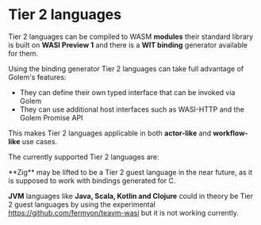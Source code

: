 
# Tier 2 languages

Tier 2 languages can be compiled to WASM **modules** their standard library is built on **WASI Preview 1** and there is a **WIT binding** generator available for them.

Using the binding generator Tier 2 languages can take full advantage of Golem's features:

- They can define their own typed interface that can be invoked via Golem
- They can use additional host interfaces such as WASI-HTTP and the Golem Promise API

This makes Tier 2 languages applicable in both **actor-like** and **workflow-like** use cases.

The currently supported Tier 2 languages are:

<Cards>
  <Card title="Rust" href="/docs/building-templates/tier-2/rust" />
  <Card title="Go" href="/docs/building-templates/tier-2/go" />
  <Card title="Go" href="/docs/building-templates/tier-2/c" />
  <Card title="Python" href="/docs/building-templates/tier-2/python" />
  <Card title="Javascript" href="/docs/building-templates/tier-2/javascript" />
  <Card title="Scala (through Scala.js)" href="/docs/building-templates/tier-2/scala" />
</Cards>

<Callout>
 **Zig** may be lifted to be a Tier 2 guest language in the near future, as it is supposed to work with bindings generated for C.

**JVM** languages like **Java, Scala, Kotlin and Clojure** could in theory be Tier 2 guest languages by using the experimental https://github.com/fermyon/teavm-wasi but it is not working currently.

</Callout>
